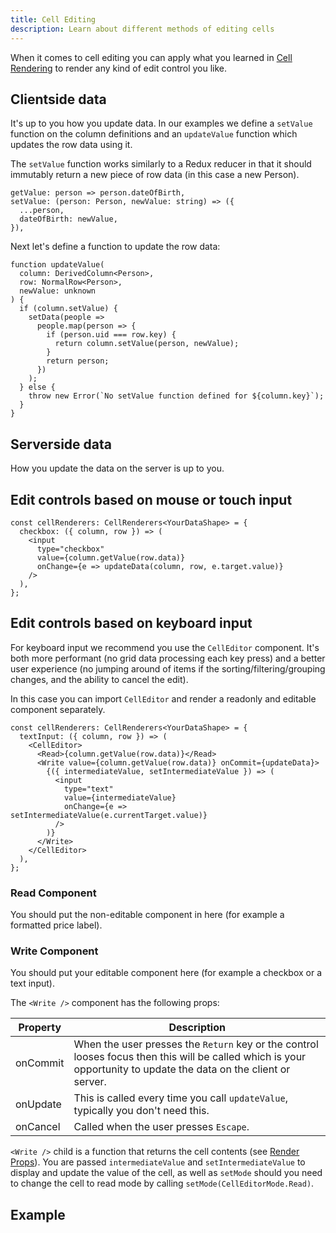 ```yaml
---
title: Cell Editing
description: Learn about different methods of editing cells
---
```



When it comes to cell editing you can apply what you learned in [Cell Rendering](/cells/cell-rendering) to render any kind of edit control you like.

## Clientside data

It's up to you how you update data. In our examples we define a `setValue` function on the column definitions and an `updateValue` function which updates the row data using it.

The `setValue` function works similarly to a Redux reducer in that it should immutably return a new piece of row data (in this case a new Person).

```ts:title=Defining+a+setValue+function
getValue: person => person.dateOfBirth,
setValue: (person: Person, newValue: string) => ({
  ...person,
  dateOfBirth: newValue,
}),
```

Next let's define a function to update the row data:

```ts:title=Defining+an+updateValue+function
function updateValue(
  column: DerivedColumn<Person>,
  row: NormalRow<Person>,
  newValue: unknown
) {
  if (column.setValue) {
    setData(people =>
      people.map(person => {
        if (person.uid === row.key) {
          return column.setValue(person, newValue);
        }
        return person;
      })
    );
  } else {
    throw new Error(`No setValue function defined for ${column.key}`);
  }
}
```

## Serverside data

How you update the data on the server is up to you.

## Edit controls based on mouse or touch input

```ts:title=Defining+the+cell+renderer
const cellRenderers: CellRenderers<YourDataShape> = {
  checkbox: ({ column, row }) => (
    <input
      type="checkbox"
      value={column.getValue(row.data)}
      onChange={e => updateData(column, row, e.target.value)}
    />
  ),
};
```

## Edit controls based on keyboard input

For keyboard input we recommend you use the `CellEditor` component. It's both more performant (no grid data processing each key press) and a better user experience (no jumping around of items if the sorting/filtering/grouping changes, and the ability to cancel the edit).

In this case you can import `CellEditor` and render a readonly and editable component separately.

```ts:title=Custom+components+with+CellEditor
const cellRenderers: CellRenderers<YourDataShape> = {
  textInput: ({ column, row }) => (
    <CellEditor>
      <Read>{column.getValue(row.data)}</Read>
      <Write value={column.getValue(row.data)} onCommit={updateData}>
        {({ intermediateValue, setIntermediateValue }) => (
          <input
            type="text"
            value={intermediateValue}
            onChange={e => setIntermediateValue(e.currentTarget.value)}
          />
        )}
      </Write>
    </CellEditor>
  ),
};
```

### Read Component

You should put the non-editable component in here (for example a formatted price label).

### Write Component

You should put your editable component here (for example a checkbox or a text input).

The `<Write />` component has the following props:

| Property | Description                                                                                                                                                       |
| -------- | ----------------------------------------------------------------------------------------------------------------------------------------------------------------- |
| onCommit | When the user presses the `Return` key or the control looses focus then this will be called which is your opportunity to update the data on the client or server. |
| onUpdate | This is called every time you call `updateValue`, typically you don't need this.                                                                                  |
| onCancel | Called when the user presses `Escape`.                                                                                                                            |

`<Write />` child is a function that returns the cell contents (see [Render Props](https://reactjs.org/docs/render-props.html)). You are passed `intermediateValue` and `setIntermediateValue` to display and update the value of the cell, as well as `setMode` should you need to change the cell to read mode by calling `setMode(CellEditorMode.Read)`.

## Example

<Showcase fileName="CellEditing.tsx">
  <CellEditing />
</Showcase>
